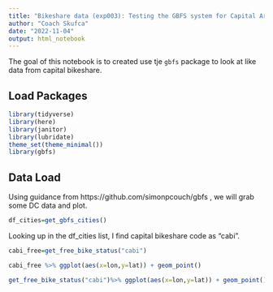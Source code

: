 ```yaml
---
title: "Bikeshare data (exp003): Testing the GBFS system for Capital Area"
author: "Coach Skufca"
date: "2022-11-04"
output: html_notebook
---
```


The goal of this notebook is to created use tje `gbfs` package to look at like data from capital bikeshare.




## Load Packages

```r
library(tidyverse)
library(here)
library(janitor)
library(lubridate)
theme_set(theme_minimal())
library(gbfs)
```

## Data Load

Using guidance from https://github.com/simonpcouch/gbfs , we will grab some DC data and plot.

```r
df_cities=get_gbfs_cities()
```


Looking up in the df_cities list, I find capital bikeshare code as "cabi".

```r
cabi_free=get_free_bike_status("cabi")
```
```r
cabi_free %>% ggplot(aes(x=lon,y=lat)) + geom_point()
```

```r
get_free_bike_status("cabi")%>% ggplot(aes(x=lon,y=lat)) + geom_point()
```

